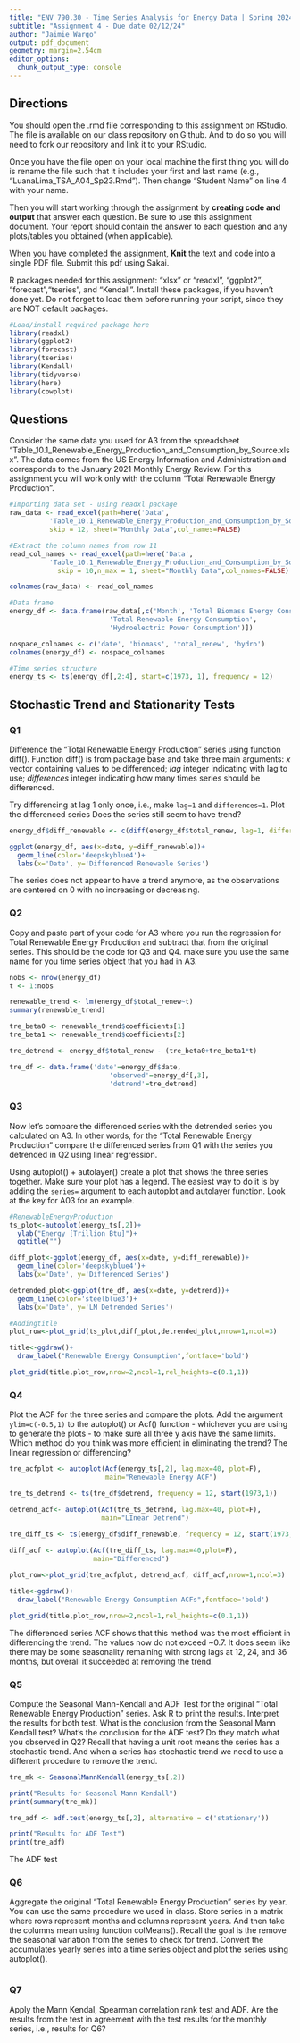 ```yaml
---
title: "ENV 790.30 - Time Series Analysis for Energy Data | Spring 2024"
subtitle: "Assignment 4 - Due date 02/12/24"
author: "Jaimie Wargo"
output: pdf_document
geometry: margin=2.54cm
editor_options: 
  chunk_output_type: console
---
```


## Directions

You should open the .rmd file corresponding to this assignment on RStudio. The file is available on our class repository on Github. And to do so you will need to fork our repository and link it to your RStudio.

Once you have the file open on your local machine the first thing you will do is rename the file such that it includes your first and last name (e.g., "LuanaLima_TSA_A04_Sp23.Rmd"). Then change "Student Name" on line 4 with your name.

Then you will start working through the assignment by **creating code and output** that answer each question. Be sure to use this assignment document. Your report should contain the answer to each question and any plots/tables you obtained (when applicable).

When you have completed the assignment, **Knit** the text and code into a single PDF file. Submit this pdf using Sakai.

R packages needed for this assignment: "xlsx" or "readxl", "ggplot2", "forecast","tseries", and "Kendall". Install these packages, if you haven't done yet. Do not forget to load them before running your script, since they are NOT default packages.

```r
#Load/install required package here
library(readxl)
library(ggplot2)
library(forecast)
library(tseries)
library(Kendall)
library(tidyverse)
library(here)
library(cowplot)
```

## Questions

Consider the same data you used for A3 from the spreadsheet "Table_10.1_Renewable_Energy_Production_and_Consumption_by_Source.xlsx". The data comes from the US Energy Information and Administration and corresponds to the January 2021 Monthly Energy Review. For this assignment you will work only with the column "Total Renewable Energy Production".

```r
#Importing data set - using readxl package
raw_data <- read_excel(path=here('Data', 
          'Table_10.1_Renewable_Energy_Production_and_Consumption_by_Source.xlsx'),
          skip = 12, sheet="Monthly Data",col_names=FALSE) 

#Extract the column names from row 11
read_col_names <- read_excel(path=here('Data', 
          'Table_10.1_Renewable_Energy_Production_and_Consumption_by_Source.xlsx'),
            skip = 10,n_max = 1, sheet="Monthly Data",col_names=FALSE)

colnames(raw_data) <- read_col_names

#Data frame
energy_df <- data.frame(raw_data[,c('Month', 'Total Biomass Energy Consumption', 
                         'Total Renewable Energy Consumption', 
                         'Hydroelectric Power Consumption')])

nospace_colnames <- c('date', 'biomass', 'total_renew', 'hydro')
colnames(energy_df) <- nospace_colnames

#Time series structure
energy_ts <- ts(energy_df[,2:4], start=c(1973, 1), frequency = 12)

```

## Stochastic Trend and Stationarity Tests

### Q1

Difference the "Total Renewable Energy Production" series using function diff(). Function diff() is from package base and take three main arguments: *x* vector containing values to be differenced; *lag* integer indicating with lag to use; *differences* integer indicating how many times series should be differenced.

Try differencing at lag 1 only once, i.e., make `lag=1` and `differences=1`. Plot the differenced series Does the series still seem to have trend?

```r
energy_df$diff_renewable <- c(diff(energy_df$total_renew, lag=1, differences = 1),0)

ggplot(energy_df, aes(x=date, y=diff_renewable))+
  geom_line(color='deepskyblue4')+
  labs(x='Date', y='Differenced Renewable Series')
```

The series does not appear to have a trend anymore, as the observations are centered on 0 with no increasing or decreasing.

### Q2

Copy and paste part of your code for A3 where you run the regression for Total Renewable Energy Production and subtract that from the original series. This should be the code for Q3 and Q4. make sure you use the same name for you time series object that you had in A3.

```r
nobs <- nrow(energy_df)
t <- 1:nobs

renewable_trend <- lm(energy_df$total_renew~t)
summary(renewable_trend)

tre_beta0 <- renewable_trend$coefficients[1]
tre_beta1 <- renewable_trend$coefficients[2]

tre_detrend <- energy_df$total_renew - (tre_beta0+tre_beta1*t)

tre_df <- data.frame('date'=energy_df$date,
                         'observed'=energy_df[,3],
                         'detrend'=tre_detrend)
```

### Q3

Now let's compare the differenced series with the detrended series you calculated on A3. In other words, for the "Total Renewable Energy Production" compare the differenced series from Q1 with the series you detrended in Q2 using linear regression.

Using autoplot() + autolayer() create a plot that shows the three series together. Make sure your plot has a legend. The easiest way to do it is by adding the `series=` argument to each autoplot and autolayer function. Look at the key for A03 for an example.

```r
#RenewableEnergyProduction 
ts_plot<-autoplot(energy_ts[,2])+ 
  ylab("Energy [Trillion Btu]")+ 
  ggtitle("") 

diff_plot<-ggplot(energy_df, aes(x=date, y=diff_renewable))+
  geom_line(color='deepskyblue4')+
  labs(x='Date', y='Differenced Series')

detrended_plot<-ggplot(tre_df, aes(x=date, y=detrend))+
  geom_line(color='steelblue3')+
  labs(x='Date', y='LM Detrended Series')

#Addingtitle 
plot_row<-plot_grid(ts_plot,diff_plot,detrended_plot,nrow=1,ncol=3) 

title<-ggdraw()+
  draw_label("Renewable Energy Consumption",fontface='bold') 

plot_grid(title,plot_row,nrow=2,ncol=1,rel_heights=c(0.1,1))

```

### Q4

Plot the ACF for the three series and compare the plots. Add the argument `ylim=c(-0.5,1)` to the autoplot() or Acf() function - whichever you are using to generate the plots - to make sure all three y axis have the same limits. Which method do you think was more efficient in eliminating the trend? The linear regression or differencing?

```r
tre_acfplot <- autoplot(Acf(energy_ts[,2], lag.max=40, plot=F),
                        main="Renewable Energy ACF")

tre_ts_detrend <- ts(tre_df$detrend, frequency = 12, start(1973,1))

detrend_acf<- autoplot(Acf(tre_ts_detrend, lag.max=40, plot=F), 
                       main="LInear Detrend")
                       
tre_diff_ts <- ts(energy_df$diff_renewable, frequency = 12, start(1973,1))

diff_acf <- autoplot(Acf(tre_diff_ts, lag.max=40,plot=F),
                     main="Differenced")

plot_row<-plot_grid(tre_acfplot, detrend_acf, diff_acf,nrow=1,ncol=3) 

title<-ggdraw()+
  draw_label("Renewable Energy Consumption ACFs",fontface='bold') 

plot_grid(title,plot_row,nrow=2,ncol=1,rel_heights=c(0.1,1))
```

The differenced series ACF shows that this method was the most efficient in differencing the trend. The values now do not exceed \~0.7. It does seem like there may be some seasonality remaining with strong lags at 12, 24, and 36 months, but overall it succeeded at removing the trend.

### Q5

Compute the Seasonal Mann-Kendall and ADF Test for the original "Total Renewable Energy Production" series. Ask R to print the results. Interpret the results for both test. What is the conclusion from the Seasonal Mann Kendall test? What's the conclusion for the ADF test? Do they match what you observed in Q2? Recall that having a unit root means the series has a stochastic trend. And when a series has stochastic trend we need to use a different procedure to remove the trend.

```r
tre_mk <- SeasonalMannKendall(energy_ts[,2])

print("Results for Seasonal Mann Kendall")
print(summary(tre_mk))

tre_adf <- adf.test(energy_ts[,2], alternative = c('stationary'))

print("Results for ADF Test")
print(tre_adf)
```

The ADF test

### Q6

Aggregate the original "Total Renewable Energy Production" series by year. You can use the same procedure we used in class. Store series in a matrix where rows represent months and columns represent years. And then take the columns mean using function colMeans(). Recall the goal is the remove the seasonal variation from the series to check for trend. Convert the accumulates yearly series into a time series object and plot the series using autoplot().

```r

```

### Q7

Apply the Mann Kendal, Spearman correlation rank test and ADF. Are the results from the test in agreement with the test results for the monthly series, i.e., results for Q6?

```r

```
